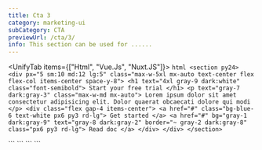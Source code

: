 ```yaml
---
title: Cta 3
category: marketing-ui
subCategory: CTA
previewUrl: /cta/3/
info: This section can be used for ......
---
```


<UnifyTab items={["Html", "Vue.Js", "Nuxt.JS"]}>
  <TabItem>
    ```html
    <section py24>
        <div px="5 sm:10 md:12 lg:5" class="max-w-5xl mx-auto text-center flex flex-col items-center space-y-8">
            <h1 text="4xl gray-9 dark:white" class="font-semibold">
                Start your free trial
            </h1>
            <p text="gray-7 dark:gray-3" class="max-w-md mx-auto">
                Lorem ipsum dolor sit amet consectetur adipisicing elit. Dolor quaerat obcaecati dolore qui modi
            </p>
            <div class="flex gap-4 items-center">
                <a href="#" class="bg-blue-6 text-white px6 py3 rd-lg">
                    Get started
                </a>
                <a href="#" bg="gray-1 dark:gray-9" text="gray-8 dark:gray-2" border="~ gray-2 dark:gray-8" class="px6 py3 rd-lg">
                    Read doc
                </a>
            </div>
        </div>
    </section>
    ```
  </TabItem>

  <TabItem>
    ```
    <template>
        <section py24>
            <div px="5 sm:10 md:12 lg:5" class="max-w-5xl mx-auto text-center flex flex-col items-center space-y-8">
                <h1 text="4xl gray-9 dark:white" class="font-semibold">
                    Start your free trial
                </h1>
                <p text="gray-7 dark:gray-3" class="max-w-md mx-auto">
                    Lorem ipsum dolor sit amet consectetur adipisicing elit. Dolor quaerat obcaecati dolore qui modi
                </p>
                <div class="flex gap-4 items-center">
                    <a href="#" class="bg-blue-6 text-white px6 py3 rd-lg">
                        Get started
                    </a>
                    <a href="#" bg="gray-1 dark:gray-9" un-text="gray-8 dark:gray-2" border="~ gray-2 dark:gray-8" class="px6 py3 rd-lg">
                        Read doc
                    </a>
                </div>
            </div>
        </section>
    </template>
    ```
  </TabItem> 

  <TabItem>
    ```
    <template>
        <section py24>
            <div px="5 sm:10 md:12 lg:5" class="max-w-5xl mx-auto text-center flex flex-col items-center space-y-8">
                <h1 text="4xl gray-9 dark:white" class="font-semibold">
                    Start your free trial
                </h1>
                <p text="gray-7 dark:gray-3" class="max-w-md mx-auto">
                    Lorem ipsum dolor sit amet consectetur adipisicing elit. Dolor quaerat obcaecati dolore qui modi
                </p>
                <div class="flex gap-4 items-center">
                    <nuxt-link to="#" class="bg-blue-6 text-white px6 py3 rd-lg">
                        Get started
                    </nuxt-link>
                    <nuxt-link to="#" bg="gray-1 dark:gray-9" un-text="gray-8 dark:gray-2" border="~ gray-2 dark:gray-8" class="px6 py3 rd-lg">
                        Read doc
                    </nuxt-link>
                </div>
            </div>
        </section>
    </template>
    ```
  </TabItem>
</UnifyTab>